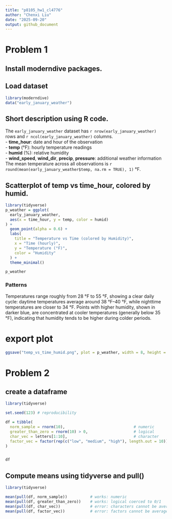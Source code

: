 ```yaml
---
title: "p8105_hw1_cl4776"
author: "Chenxi Liu"
date: "2025-09-20"
output: github_document
---
```


# Problem 1

## Install moderndive packages.

## Load dataset
```r
library(moderndive)
data("early_january_weather")
```

## Short description using R code.

The `early_january_weather` dataset has `r nrow(early_january_weather)` rows and `r ncol(early_january_weather)` columns.  
- **time_hour**: date and hour of the observation  
- **temp** (°F): hourly temperature readings  
- **humid** (%): relative humidity  
- **wind_speed**, **wind_dir**, **precip**, **pressure**: additional weather information  
The mean temperature across all observations is `r round(mean(early_january_weather$temp, na.rm = TRUE), 1)` °F.


## Scatterplot of temp vs time_hour, colored by humid.



```r
library(tidyverse)
p_weather = ggplot(
  early_january_weather,
  aes(x = time_hour, y = temp, color = humid)
) +
  geom_point(alpha = 0.6) +
  labs(
    title = "Temperature vs Time (colored by Humidity)",
    x = "Time (hourly)",
    y = "Temperature (°F)",
    color = "Humidity"
  ) +
  theme_minimal()

p_weather
```

### Patterns
Temperatures range roughly from 28 °F to 55 °F, showing a clear daily cycle: daytime temperatures average around 38 °F–40 °F, while nighttime temperatures are closer to 34 °F. Points with higher humidity, shown in darker blue, are concentrated at cooler temperatures (generally below 35 °F), indicating that humidity tends to be higher during colder periods.

# export plot

```r
ggsave("temp_vs_time_humid.png", plot = p_weather, width = 8, height = 5, dpi = 300)
```
# Problem 2 

## create a dataframe
```r
library(tidyverse)

set.seed(123) # reproducibility

df = tibble(
  norm_sample = rnorm(10),                              # numeric
  greater_than_zero = rnorm(10) > 0,                    # logical
  char_vec = letters[1:10],                             # character
  factor_vec = factor(rep(c("low", "medium", "high"), length.out = 10))  # factor
)


df
```

## Compute means using tidyverse and pull()
```r
library(tidyverse)

mean(pull(df, norm_sample))          # works: numeric
mean(pull(df, greater_than_zero))    # works: logical coerced to 0/1
mean(pull(df, char_vec))             # error: characters cannot be averaged
mean(pull(df, factor_vec))           # error: factors cannot be averaged directly
```

